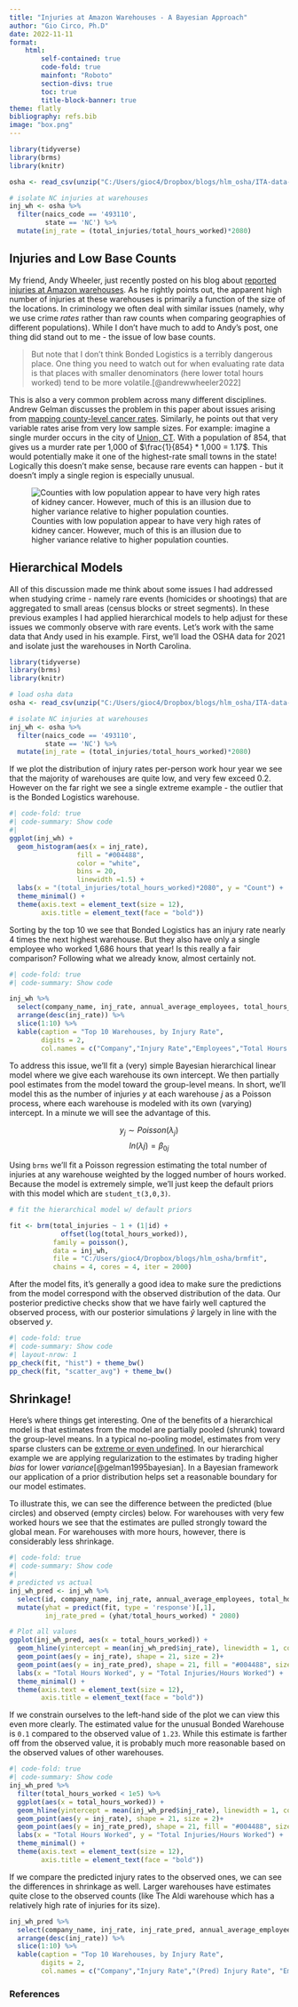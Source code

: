 ```yaml
---
title: "Injuries at Amazon Warehouses - A Bayesian Approach"
author: "Gio Circo, Ph.D"
date: 2022-11-11
format: 
    html:
        self-contained: true
        code-fold: true
        mainfont: "Roboto"
        section-divs: true
        toc: true
        title-block-banner: true
theme: flatly
bibliography: refs.bib
image: "box.png"
---
```


```r
library(tidyverse)
library(brms)
library(knitr)

osha <- read_csv(unzip("C:/Users/gioc4/Dropbox/blogs/hlm_osha/ITA-data-cy2021.zip"))

# isolate NC injuries at warehouses
inj_wh <- osha %>%
  filter(naics_code == '493110',
         state == 'NC') %>%
  mutate(inj_rate = (total_injuries/total_hours_worked)*2080)
```

## Injuries and Low Base Counts

My friend, Andy Wheeler, just recently posted on his blog about [reported injuries at Amazon warehouses](https://andrewpwheeler.com/2022/11/05/injury-rates-at-amazon-warehouses/). As he rightly points out, the apparent high number of injuries at these warehouses is primarily a function of the size of the locations. In criminology we often deal with similar issues (namely, why we use crime *rates* rather than raw counts when comparing geographies of different populations). While I don't have much to add to Andy's post, one thing did stand out to me - the issue of low base counts.

> But note that I don't think Bonded Logistics is a terribly dangerous place. One thing you need to watch out for when evaluating rate data is that places with smaller denominators (here lower total hours worked) tend to be more volatile.[@andrewwheeler2022]

This is also a very common problem across many different disciplines. Andrew Gelman discusses the problem in this paper about issues arising from [mapping county-level cancer rates](http://www.stat.columbia.edu/~gelman/research/published/allmaps.pdf). Similarly, he points out that very variable rates arise from very low sample sizes. For example: imagine a single murder occurs in the city of [Union, CT](https://www.city-data.com/city/Union-Connecticut.html). With a population of 854, that gives us a murder rate per 1,000 of $\frac{1}{854} * 1,000 = 1.17$. This would potentially make it one of the highest-rate small towns in the state! Logically this doesn't make sense, because rare events can happen - but it doesn't imply a single region is especially unusual.

![Counties with low population appear to have very high rates of kidney cancer. However, much of this is an illusion due to higher variance relative to higher population counties.](cancer.png)

## Hierarchical Models

All of this discussion made me think about some issues I had addressed when studying crime - namely rare events (homicides or shootings) that are aggregated to small areas (census blocks or street segments). In these previous examples I had applied hierarchical models to help adjust for these issues we commonly observe with rare events. Let's work with the same data that Andy used in his example. First, we'll load the OSHA data for 2021 and isolate just the warehouses in North Carolina.

```r
library(tidyverse)
library(brms)
library(knitr)

# load osha data
osha <- read_csv(unzip("C:/Users/gioc4/Dropbox/blogs/hlm_osha/ITA-data-cy2021.zip"))

# isolate NC injuries at warehouses
inj_wh <- osha %>%
  filter(naics_code == '493110',
         state == 'NC') %>%
  mutate(inj_rate = (total_injuries/total_hours_worked)*2080)
```

If we plot the distribution of injury rates per-person work hour year we see that the majority of warehouses are quite low, and very few exceed 0.2. However on the far right we see a single extreme example - the outlier that is the Bonded Logistics warehouse.

```r
#| code-fold: true
#| code-summary: Show code
#| 
ggplot(inj_wh) +
  geom_histogram(aes(x = inj_rate), 
                 fill = "#004488", 
                 color = "white",
                 bins = 20,
                 linewidth =1.5) +
  labs(x = "(total_injuries/total_hours_worked)*2080", y = "Count") +
  theme_minimal() +
  theme(axis.text = element_text(size = 12),
        axis.title = element_text(face = "bold"))
```

Sorting by the top 10 we see that Bonded Logistics has an injury rate nearly 4 times the next highest warehouse. But they also have only a single employee who worked 1,686 hours that year! Is this really a fair comparison? Following what we already know, almost certainly not.

```r
#| code-fold: true
#| code-summary: Show code

inj_wh %>%
  select(company_name, inj_rate, annual_average_employees, total_hours_worked) %>%
  arrange(desc(inj_rate)) %>%
  slice(1:10) %>%
  kable(caption = "Top 10 Warehouses, by Injury Rate", 
        digits = 2,
        col.names = c("Company","Injury Rate","Employees","Total Hours Worked"))
```

To address this issue, we'll fit a (very) simple Bayesian hierarchical linear model where we give each warehouse its own intercept. We then partially pool estimates from the model toward the group-level means. In short, we'll model this as the number of injuries $y$ at each warehouse $j$ as a Poisson process, where each warehouse is modeled with its own (varying) intercept. In a minute we will see the advantage of this.

$$y_{j} \sim Poisson(\lambda_{j})$$ $$ln(\lambda{j}) = \beta_{0j}$$

Using `brms` we'll fit a Poisson regression estimating the total number of injuries at any warehouse weighted by the logged number of hours worked. Because the model is extremely simple, we'll just keep the default priors with this model which are `student_t(3,0,3)`.

```r
# fit the hierarchical model w/ default priors

fit <- brm(total_injuries ~ 1 + (1|id) + 
             offset(log(total_hours_worked)), 
           family = poisson(), 
           data = inj_wh,
           file = "C:/Users/gioc4/Dropbox/blogs/hlm_osha/brmfit",
           chains = 4, cores = 4, iter = 2000)
```

After the model fits, it's generally a good idea to make sure the predictions from the model correspond with the observed distribution of the data. Our posterior predictive checks show that we have fairly well captured the observed process, with our posterior simulations $\hat{y}$ largely in line with the observed $y$.

```r
#| code-fold: true
#| code-summary: Show code
#| layout-nrow: 1
pp_check(fit, "hist") + theme_bw()
pp_check(fit, "scatter_avg") + theme_bw()
```

## Shrinkage!

Here's where things get interesting. One of the benefits of a hierarchical model is that estimates from the model are partially pooled (shrunk) toward the group-level means. In a typical no-pooling model, estimates from very sparse clusters can be [extreme or even undefined](https://stats.stackexchange.com/questions/11109/how-to-deal-with-perfect-separation-in-logistic-regression). In our hierarchical example we are applying regularization to the estimates by trading higher *bias* for lower *variance*[@gelman1995bayesian]. In a Bayesian framework our application of a prior distribution helps set a reasonable boundary for our model estimates.

To illustrate this, we can see the difference between the predicted (blue circles) and observed (empty circles) below. For warehouses with very few worked hours we see that the estimates are pulled strongly toward the global mean. For warehouses with more hours, however, there is considerably less shrinkage.

```r
#| code-fold: true
#| code-summary: Show code
#| 
# predicted vs actual
inj_wh_pred <- inj_wh %>%
  select(id, company_name, inj_rate, annual_average_employees, total_hours_worked) %>%
  mutate(yhat = predict(fit, type = 'response')[,1],
         inj_rate_pred = (yhat/total_hours_worked) * 2080)

# Plot all values
ggplot(inj_wh_pred, aes(x = total_hours_worked)) +
  geom_hline(yintercept = mean(inj_wh_pred$inj_rate), linewidth = 1, color = "#004488", alpha = .7)+
  geom_point(aes(y = inj_rate), shape = 21, size = 2)+
  geom_point(aes(y = inj_rate_pred), shape = 21, fill = "#004488", size = 2, alpha = .5) +
  labs(x = "Total Hours Worked", y = "Total Injuries/Hours Worked") +
  theme_minimal() +
  theme(axis.text = element_text(size = 12),
        axis.title = element_text(face = "bold"))

```

If we constrain ourselves to the left-hand side of the plot we can view this even more clearly. The estimated value for the unusual Bonded Warehouse is `0.1` compared to the observed value of `1.23`. While this estimate is farther off from the observed value, it is probably much more reasonable based on the observed values of other warehouses.

```r
#| code-fold: true
#| code-summary: Show code
inj_wh_pred %>%
  filter(total_hours_worked < 1e5) %>%
  ggplot(aes(x = total_hours_worked)) +
  geom_hline(yintercept = mean(inj_wh_pred$inj_rate), linewidth = 1, color = "#004488", alpha = .7)+
  geom_point(aes(y = inj_rate), shape = 21, size = 2)+
  geom_point(aes(y = inj_rate_pred), shape = 21, fill = "#004488", size = 2, alpha = .5) +
  labs(x = "Total Hours Worked", y = "Total Injuries/Hours Worked") +
  theme_minimal() +
  theme(axis.text = element_text(size = 12),
        axis.title = element_text(face = "bold"))
```

If we compare the predicted injury rates to the observed ones, we can see the differences in shrinkage as well. Larger warehouses have estimates quite close to the observed counts (like The Aldi warehouse which has a relatively high rate of injuries for its size).

```r
inj_wh_pred %>%
  select(company_name, inj_rate, inj_rate_pred, annual_average_employees, total_hours_worked) %>%
  arrange(desc(inj_rate)) %>%
  slice(1:10) %>%
  kable(caption = "Top 10 Warehouses, by Injury Rate", 
        digits = 2,
        col.names = c("Company","Injury Rate","(Pred) Injury Rate", "Employees","Total Hours Worked"))
```

### References

::: {#refs}
:::
